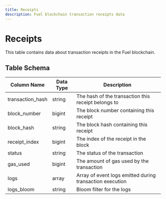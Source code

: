 ```yaml
---
title: Receipts
description: Fuel blockchain transaction receipts data
---
```


# Receipts

This table contains data about transaction receipts in the Fuel blockchain.

## Table Schema

| Column Name | Data Type | Description |
|------------|-----------|-------------|
| transaction_hash | string | The hash of the transaction this receipt belongs to |
| block_number | bigint | The block number containing this receipt |
| block_hash | string | The block hash containing this receipt |
| receipt_index | bigint | The index of the receipt in the block |
| status | string | The status of the transaction |
| gas_used | bigint | The amount of gas used by the transaction |
| logs | array | Array of event logs emitted during transaction execution |
| logs_bloom | string | Bloom filter for the logs | 